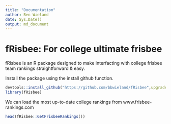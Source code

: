 ```yaml
---
title: "Documentation"
author: Ben Wieland
date: Sys.Date()
output: md_document
---
```


# fRisbee: For college ultimate frisbee

fRisbee is an R package designed to make interfacting with college frisbee team rankings straightforward & easy. 

Install the package using the install github function.

```r
devtools::install_github("https://github.com/bbwieland/fRisbee",upgrade = "ask",force = T)
library(fRisbee)
```

We can load the most up-to-date college rankings from www.frisbee-rankings.com 

``` r
head(fRisbee::GetFrisbeeRankings())
```
